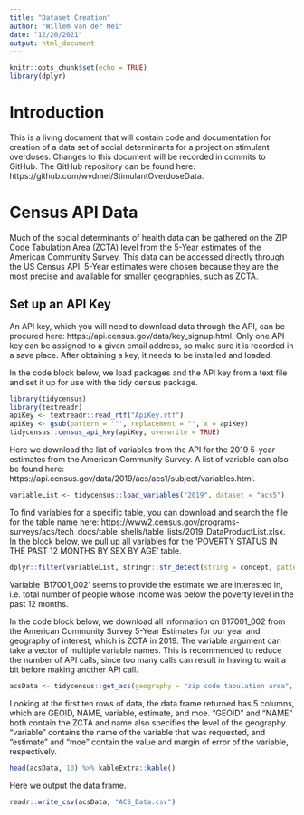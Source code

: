 ```yaml
---
title: "Dataset Creation"
author: "Willem van der Mei"
date: "12/20/2021"
output: html_document
---
```


```r
knitr::opts_chunk$set(echo = TRUE)
library(dplyr)
```

# Introduction

This is a living document that will contain code and documentation for creation of a data set of social determinants for a project on stimulant overdoses. Changes to this document will be recorded in commits to GitHub. The GitHub repository can be found here: https://github.com/wvdmei/StimulantOverdoseData. 

# Census API Data

Much of the social determinants of health data can be gathered on the ZIP Code Tabulation Area (ZCTA) level from the 5-Year estimates of the American Community Survey. This data can be accessed directly through the US Census API. 5-Year estimates were chosen because they are the most precise and available for smaller geographies, such as ZCTA.

## Set up an API Key

An API key, which you will need to download data through the API, can be procured here: https://api.census.gov/data/key_signup.html. Only one API key can be assigned to a given email address, so make sure it is recorded in a save place. After obtaining a key, it needs to be installed and loaded.

In the code block below, we load packages and the API key from a text file and set it up for use with the tidy census package.

```r
library(tidycensus)
library(textreadr)
apiKey <- textreadr::read_rtf("ApiKey.rtf")
apiKey <- gsub(pattern = '"', replacement = "", x = apiKey)
tidycensus::census_api_key(apiKey, overwrite = TRUE)
```

Here we download the list of variables from the API for the 2019 5-year estimates from the American Community Survey. A list of variable can also be found here: https://api.census.gov/data/2019/acs/acs1/subject/variables.html. 

```r
variableList <- tidycensus::load_variables("2019", dataset = "acs5")
```

To find variables for a specific table, you can download and search the file for the table name here: https://www2.census.gov/programs-surveys/acs/tech_docs/table_shells/table_lists/2019_DataProductList.xlsx.
In the block below, we pull up all variables for the 'POVERTY STATUS IN THE PAST 12 MONTHS BY SEX BY AGE' table.

```r
dplyr::filter(variableList, stringr::str_detect(string = concept, pattern = "POVERTY STATUS IN THE PAST 12 MONTHS BY SEX BY AGE"))
```

Variable 'B17001_002' seems to provide the estimate we are interested in, i.e. total number of people whose income was below the poverty level in the past 12 months.

In the code block below, we download all information on B17001_002 from the American Community Survey 5-Year Estimates for our year and geography of interest, which is ZCTA in 2019. The variable argument can take a vector of multiple variable names. This is recommended to reduce the number of API calls, since too many calls can result in having to wait a bit before making another API call.

```r
acsData <- tidycensus::get_acs(geography = "zip code tabulation area", variables = "B17001_002", year = 2019, survey = "acs5")
```

Looking at the first ten rows of data, the data frame returned has 5 columns, which are GEOID, NAME, variable, estimate, and moe. "GEOID" and "NAME" both contain the ZCTA and name also specifies the level of the geography. "variable" contains the name of the variable that was requested, and "estimate" and "moe" contain the value and margin of error of the variable, respectively. 

```r
head(acsData, 10) %>% kableExtra::kable()
```

Here we output the data frame.

```r
readr::write_csv(acsData, "ACS_Data.csv")
```
